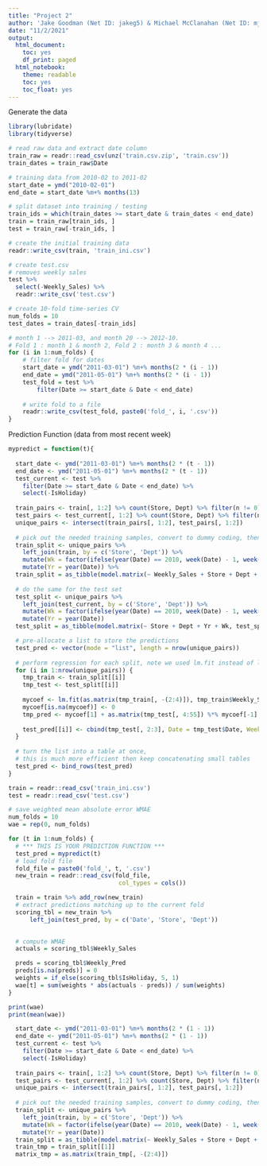```yaml
---
title: "Project 2"
author: 'Jake Goodman (Net ID: jakeg5) & Michael McClanahan (Net ID: mjm31)'
date: "11/2/2021"
output:
  html_document:
    toc: yes
    df_print: paged
  html_notebook:
    theme: readable
    toc: yes
    toc_float: yes
---
```



Generate the data

```r
library(lubridate)
library(tidyverse)

# read raw data and extract date column
train_raw = readr::read_csv(unz('train.csv.zip', 'train.csv'))
train_dates = train_raw$Date

# training data from 2010-02 to 2011-02
start_date = ymd("2010-02-01")
end_date = start_date %m+% months(13)

# split dataset into training / testing
train_ids = which(train_dates >= start_date & train_dates < end_date)
train = train_raw[train_ids, ]
test = train_raw[-train_ids, ]

# create the initial training data
readr::write_csv(train, 'train_ini.csv')

# create test.csv 
# removes weekly sales
test %>% 
  select(-Weekly_Sales) %>% 
  readr::write_csv('test.csv')

# create 10-fold time-series CV
num_folds = 10
test_dates = train_dates[-train_ids]

# month 1 --> 2011-03, and month 20 --> 2012-10.
# Fold 1 : month 1 & month 2, Fold 2 : month 3 & month 4 ...
for (i in 1:num_folds) {
    # filter fold for dates
    start_date = ymd("2011-03-01") %m+% months(2 * (i - 1))
    end_date = ymd("2011-05-01") %m+% months(2 * (i - 1))
    test_fold = test %>%
        filter(Date >= start_date & Date < end_date)
    
    # write fold to a file
    readr::write_csv(test_fold, paste0('fold_', i, '.csv'))
}
```



Prediction Function (data from most recent week)
```r
mypredict = function(t){
  
  start_date <- ymd("2011-03-01") %m+% months(2 * (t - 1))
  end_date <- ymd("2011-05-01") %m+% months(2 * (t - 1))
  test_current <- test %>%
    filter(Date >= start_date & Date < end_date) %>%
    select(-IsHoliday)
  
  train_pairs <- train[, 1:2] %>% count(Store, Dept) %>% filter(n != 0)
  test_pairs <- test_current[, 1:2] %>% count(Store, Dept) %>% filter(n != 0)
  unique_pairs <- intersect(train_pairs[, 1:2], test_pairs[, 1:2])
  
  # pick out the needed training samples, convert to dummy coding, then put them into a list
  train_split <- unique_pairs %>% 
    left_join(train, by = c('Store', 'Dept')) %>% 
    mutate(Wk = factor(ifelse(year(Date) == 2010, week(Date) - 1, week(Date)), levels = 1:52)) %>% 
    mutate(Yr = year(Date)) %>%
  train_split = as_tibble(model.matrix(~ Weekly_Sales + Store + Dept + Yr + Wk, train_split)) %>% group_split(Store, Dept)
  
  # do the same for the test set
  test_split <- unique_pairs %>% 
    left_join(test_current, by = c('Store', 'Dept')) %>% 
    mutate(Wk = factor(ifelse(year(Date) == 2010, week(Date) - 1, week(Date)), levels = 1:52)) %>% 
    mutate(Yr = year(Date))
  test_split = as_tibble(model.matrix(~ Store + Dept + Yr + Wk, test_split)) %>% mutate(Date = test_split$Date) %>% group_split(Store, Dept)

  # pre-allocate a list to store the predictions
  test_pred <- vector(mode = "list", length = nrow(unique_pairs))
  
  # perform regression for each split, note we used lm.fit instead of lm
  for (i in 1:nrow(unique_pairs)) {
    tmp_train <- train_split[[i]]
    tmp_test <- test_split[[i]]
    
    mycoef <- lm.fit(as.matrix(tmp_train[, -(2:4)]), tmp_train$Weekly_Sales)$coefficients
    mycoef[is.na(mycoef)] <- 0
    tmp_pred <- mycoef[1] + as.matrix(tmp_test[, 4:55]) %*% mycoef[-1]
    
    test_pred[[i]] <- cbind(tmp_test[, 2:3], Date = tmp_test$Date, Weekly_Pred = tmp_pred[,1])
  }
  
  # turn the list into a table at once, 
  # this is much more efficient then keep concatenating small tables
  test_pred <- bind_rows(test_pred) 
}
```


```r
train = readr::read_csv('train_ini.csv')
test = readr::read_csv('test.csv')

# save weighted mean absolute error WMAE
num_folds = 10
wae = rep(0, num_folds)

for (t in 1:num_folds) {
  # *** THIS IS YOUR PREDICTION FUNCTION ***
  test_pred = mypredict(t)
  # load fold file 
  fold_file = paste0('fold_', t, '.csv')
  new_train = readr::read_csv(fold_file, 
                               col_types = cols())

  train = train %>% add_row(new_train)
  # extract predictions matching up to the current fold
  scoring_tbl = new_train %>% 
      left_join(test_pred, by = c('Date', 'Store', 'Dept'))

  
  # compute WMAE
  actuals = scoring_tbl$Weekly_Sales

  preds = scoring_tbl$Weekly_Pred
  preds[is.na(preds)] = 0
  weights = if_else(scoring_tbl$IsHoliday, 5, 1)
  wae[t] = sum(weights * abs(actuals - preds)) / sum(weights)
}

print(wae)
print(mean(wae))
```


```r
  start_date <- ymd("2011-03-01") %m+% months(2 * (1 - 1))
  end_date <- ymd("2011-05-01") %m+% months(2 * (1 - 1))
  test_current <- test %>%
    filter(Date >= start_date & Date < end_date) %>%
    select(-IsHoliday)
  
  train_pairs <- train[, 1:2] %>% count(Store, Dept) %>% filter(n != 0)
  test_pairs <- test_current[, 1:2] %>% count(Store, Dept) %>% filter(n != 0)
  unique_pairs <- intersect(train_pairs[, 1:2], test_pairs[, 1:2])
  
  # pick out the needed training samples, convert to dummy coding, then put them into a list
  train_split <- unique_pairs %>% 
    left_join(train, by = c('Store', 'Dept')) %>% 
    mutate(Wk = factor(ifelse(year(Date) == 2010, week(Date) - 1, week(Date)), levels = 1:52)) %>% 
    mutate(Yr = year(Date))
  train_split = as_tibble(model.matrix(~ Weekly_Sales + Store + Dept + Yr + Wk, train_split)) %>% group_split(Store, Dept)
  train_tmp = train_split[[1]]
  matrix_tmp = as.matrix(train_tmp[, -(2:4)])
```

